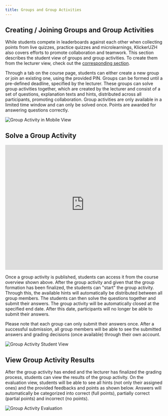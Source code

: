 ```yaml
---
title: Groups and Group Activities
---
```


## Creating / Joining Groups and Group Activities

While students compete in leaderboards against each other when collecting points from live quizzes, practice quizzes and microlearnings, KlickerUZH also covers efforts to promote collaboration and teamwork. This section describes the student view of groups and group activities. To create them from the lecturer view, check out the [corresponding section](/tutorials/group_activity/).

Through a tab on the course page, students can either create a new group or join an existing one, using the provided PIN. Groups can be formed until a pre-defined deadline, specified by the lecturer. These groups can solve group activities together, which are created by the lecturer and consist of a set of questions, explanation texts and hints, distributed across all participants, promoting collaboration. Group activities are only available in a limited time window and can only be solved once. Points are awarded for answering questions correctly.

![Group Activity in Mobile View](/img_v3/10_group_overview.png)

## Solve a Group Activity

<iframe
  id="kmsembed-0_lsdqyyc0"
  width="100%"
  height="400"
  src="https://uzh.mediaspace.cast.switch.ch/embed/secure/iframe/entryId/0_lsdqyyc0/uiConfId/23449004/st/0"
  class="kmsembed"
  allowfullscreen
  webkitallowfullscreen
  mozAllowFullScreen
  allow="autoplay *; fullscreen *; encrypted-media *"
  referrerPolicy="no-referrer-when-downgrade"
  sandbox="allow-downloads allow-forms allow-same-origin allow-scripts allow-top-navigation allow-pointer-lock allow-popups allow-modals allow-orientation-lock allow-popups-to-escape-sandbox allow-presentation allow-top-navigation-by-user-activation"
  frameborder="0"
  title="KlickerUZH v3.1 - Group Activities: Student View"
></iframe>

Once a group activity is published, students can access it from the course overview shown above. After the group activity and given that the group formation has been finalized, the students can "start" the group activity. Through this, the available hints will automatically be distributed between all group members. The students can then solve the questions together and submit their answers. The group activity will be automatically closed at the specified end date. After this date, participants will no longer be able to submit their answers.

Please note that each group can only submit their answers once. After a successful submission, all group members will be able to see the submitted answers and grading decisions (once available) through their own account.

![Group Activity Student View](/img_v3/15_group_activity_student_view.png)

## View Group Activity Results

After the group activity has ended and the lecturer has finalized the grading process, students can view the results of the group activity. On the evaluation view, students will be able to see all hints (not only their assigned ones) and the provided feedbacks and points as shown below. Answers will automatically be categorized into correct (full points), partially correct (partial points) and incorrect (no points).

![Group Activity Evaluation](/img_v3/16_group_activity_graded_students.png)

